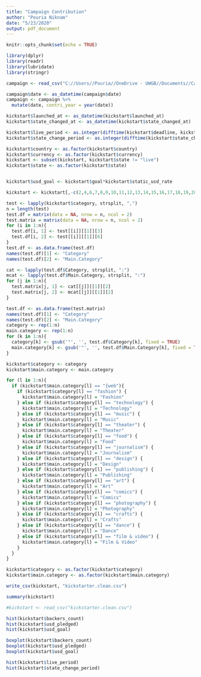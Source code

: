 ```yaml
---
title: "Campaign Contribution"
author: "Pouria Niknam"
date: "5/23/2020"
output: pdf_document
---
```


```r
knitr::opts_chunk$set(echo = TRUE)
```

```r
library(dplyr)
library(readr)
library(lubridate)
library(stringr)
```

```r
campaign <- read_csv("C://Users//Pouria//OneDrive - UWGB//Documents//Campaign Contributions//individual_contributions.csv")
```

```r
campaign$date <- as_datetime(campaign$date)
campaign <- campaign %>%
  mutate(date, contri_year = year(date))
```
```r
kickstart$launched_at <- as_datetime(kickstart$launched_at)
kickstart$state_changed_at <- as_datetime(kickstart$state_changed_at)

kickstart$live_period <- as.integer(difftime(kickstart$deadline, kickstart$launched_at, units = "days"))
kickstart$state_change_period <- as.integer(difftime(kickstart$state_changed_at, kickstart$launched_at, units = "days"))

kickstart$country <- as.factor(kickstart$country)
kickstart$currency <- as.factor(kickstart$currency)
kickstart <- subset(kickstart, kickstart$state != "live")
kickstart$state <- as.factor(kickstart$state)


kickstart$usd_goal <- kickstart$goal*kickstart$static_usd_rate
```

```r
kickstart <- kickstart[,-c(2,4,6,7,8,9,10,11,12,13,14,15,16,17,18,19,20,21,22,23,24,25,26,27,28,29,30,34,35,36,38)]
```

```r
test <- lapply(kickstart$category, strsplit, ",")
n = length(test)
test.df = matrix(data = NA, nrow = n, ncol = 2)
test.matrix = matrix(data = NA, nrow = n, ncol = 2)
for (i in 1:n){
  test.df[i, 1] <- test[[i]][[1]][3]
  test.df[i, 2] <- test[[i]][[1]][6]
}
test.df <- as.data.frame(test.df)
names(test.df)[1] <- "Category"
names(test.df)[2] <- "Main.Category"

cat <- lapply(test.df$Category, strsplit, ":")
mcat <- lapply(test.df$Main.Category, strsplit, ":")
for (j in 1:n){
  test.matrix[j, 1] <- cat[[j]][[1]][2]
  test.matrix[j, 2] <- mcat[[j]][[1]][2]
}

test.df <- as.data.frame(test.matrix)
names(test.df)[1] <- "Category"
names(test.df)[2] <- "Main.Category"
category <- rep(1:n)
main.category <- rep(1:n)
for (k in 1:n){
  category[k] <- gsub('"', '', test.df$Category[k], fixed = TRUE)
  main.category[k] <- gsub('"', '', test.df$Main.Category[k], fixed = TRUE)
}
```

```r
kickstart$category <- category
kickstart$main.category <- main.category
```

```r
for (l in 1:n){
  if (kickstart$main.category[l] == "{web"){
    if (kickstart$category[l] == "fashion") {
      kickstart$main.category[l] = "Fashion"
    } else if (kickstart$category[l] == "technology") {
      kickstart$main.category[l] = "Technology"
    } else if (kickstart$category[l] == "music") {
      kickstart$main.category[l] = "Music"
    } else if (kickstart$category[l] == "theater") {
      kickstart$main.category[l] = "Theater"
    } else if (kickstart$category[l] == "food") {
      kickstart$main.category[l] = "Food"
    } else if (kickstart$category[l] == "journalism") {
      kickstart$main.category[l] = "Journalism"
    } else if (kickstart$category[l] == "design") {
      kickstart$main.category[l] = "Design"
    } else if (kickstart$category[l] == "publishing") {
      kickstart$main.category[l] = "Publishing"
    } else if (kickstart$category[l] == "art") {
      kickstart$main.category[l] = "Art"
    } else if (kickstart$category[l] == "comics") {
      kickstart$main.category[l] = "Comics"
    } else if (kickstart$category[l] == "photography") {
      kickstart$main.category[l] = "Photography"
    } else if (kickstart$category[l] == "crafts") {
      kickstart$main.category[l] = "Crafts"
    } else if (kickstart$category[l] == "dance") {
      kickstart$main.category[l] = "Dance"
    } else if (kickstart$category[l] == "film & video") {
      kickstart$main.category[l] = "Film & Video"
    }
  }
}
```

```r
kickstart$category <- as.factor(kickstart$category)
kickstart$main.category <- as.factor(kickstart$main.category)
```

```r
write_csv(kickstart, "kickstarter.clean.csv")
```

```r
summary(kickstart)
```

```r
#kickstart <- read_csv("kickstarter.clean.csv")
```

```r
hist(kickstart$backers_count)
hist(kickstart$usd_pledged)
hist(kickstart$usd_goal)
```

```r
boxplot(kickstart$backers_count)
boxplot(kickstart$usd_pledged)
boxplot(kickstart$usd_goal)
```

```r
hist(kickstart$live_period)
hist(kickstart$state_change_period)
```
